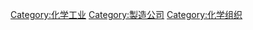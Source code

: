 {{Commonscat|Chemical companies}}

[[Category:化学工业|Category:化学工业]]
[[Category:製造公司|Category:製造公司]]
[[Category:化学组织|Category:化学组织]]